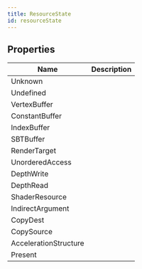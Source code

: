```yaml
---
title: ResourceState
id: resourceState
---
```


## Properties

| Name | Description |
| - | - |
| Unknown |  |
| Undefined |  |
| VertexBuffer |  |
| ConstantBuffer |  |
| IndexBuffer |  |
| SBTBuffer |  |
| RenderTarget |  |
| UnorderedAccess |  |
| DepthWrite |  |
| DepthRead |  |
| ShaderResource |  |
| IndirectArgument |  |
| CopyDest |  |
| CopySource |  |
| AccelerationStructure |  |
| Present |  |
